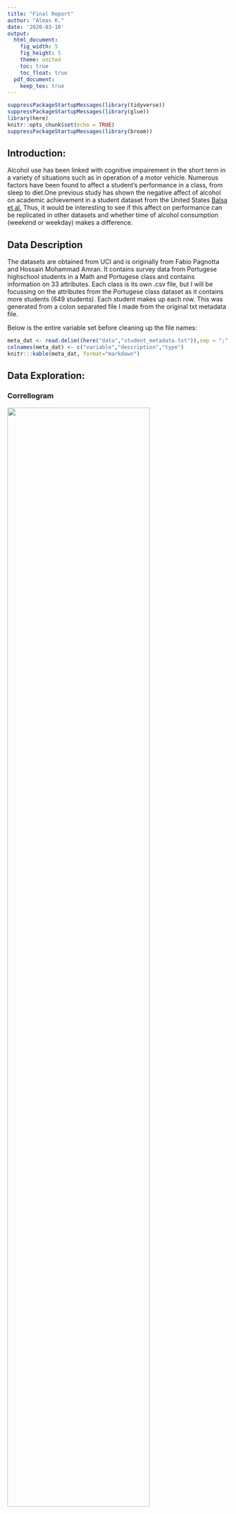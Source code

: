 ```yaml
---
title: "Final Report"
author: "Almas K."
date: '2020-03-16'
output:
  html_document:
    fig_width: 5 
    fig_height: 5 
    theme: united
    toc: true
    toc_float: true
  pdf_document:
    keep_tex: true
---
```

```r
suppressPackageStartupMessages(library(tidyverse))
suppressPackageStartupMessages(library(glue))
library(here)
knitr::opts_chunk$set(echo = TRUE)
suppressPackageStartupMessages(library(broom))
```

## Introduction:

Alcohol use has been linked with cognitive impairement in the short term in a variety of situations such as in operation of a motor vehicle. Numerous factors have been found to affect a student's performance in a class, from sleep to diet.One previous study has shown the negative affect of alcohol on academic achievement in a student dataset from the United States [Balsa et al.](https://www.ncbi.nlm.nih.gov/pmc/articles/PMC3026599/)
Thus, it would be interesting to see if this affect on performance can be replicated in other datasets and whether time of alcohol consumption (weekend or weekday) makes a difference. 
 
## Data Description
The datasets are obtained from UCI  and is originally from Fabio Pagnotta and Hossain Mohammad Amran. It contains survey data from Portugese highschool students in a Math and Portugese class and contains information on 33 attributes. Each class is its own .csv file, but I will be focussing on the attributes from the Portugese class dataset as it contains more students (649 students). Each student makes up each row. 
This was generated from a colon separated file I made from the original txt metadata file.

Below is the entire variable set before cleaning up the file names:

```r
meta_dat <- read.delim((here("data","student_metadata.txt")),sep = ";", header=FALSE)
colnames(meta_dat) <- c("variable","description","type")
knitr:::kable(meta_dat, format="markdown")
```

## Data Exploration: 

### Correllogram

![](images/Correllogram.png){width=80%}

In this correllogram, we see a variety of factors having an association with final grades . The colour scheme shows all positive correlations as blue, and all negative correlations as red.Term 1 grades(t1_grades) and term 2 grades(t2_grades) having the highest correlation with final_grades makes sense here, as earlier term grades are correlated with later term grades. We will mainly focus on the alcohol (workday and weekend), which show negative correlation.


### Boxplots

Let's look at weekend alcohol and workday alcohol use's spread.

![](images/Final_Grade_vs_Weekend_Alcohol.png){width=80%}\ ![](images/Final_Grade_vs_Workday_Alcohol.png){width=80%}


We see differences in the spread from the very low(1) to very high (5) consumption, with a general decrease in the mean as the amount of alcohol consumption increases increases, especially in the workday consumption.

### Density Plots
Let's look at the distribution of grades.

![](images/density_plot_grades.png){width=80%}


The distribution of grades appear to be a bit left skewed. 

#### Other variables that may affect data
Let's look at potential confounding factors like sex of the student, parental status and family support and their spread in average final grades

#####"Potential Confounding factors and grades"

![](images/Final_Grade_vs_Sex.png){width=80%}
![](images/Final_Grade_vs_Maternal_Education.png){width=80%} 
![](images/Final_Grade_vs_Parental_status.png){width=80%} ![](images/Final_Grade_vs_Family_Support.png){width=80%} 
![](images/Final_Grade_vs_Health.png){width=80%} 


It doesn't look like there is a huge difference between the grades in males compared to females. Males have a slighly lower average, but overall are similar. This is good because it will not be a huge confound in the data.Also family support and parental status have similar average values. 

## Research Question:

In this analysis, I will use linear regression to determine the relationship between alcohol use, either weekend, workday or both and final grades for students. I chose the final grades as a output variable because it is more resistant to short term effects because it depends on work throughout the term. 


## Plan of Action:

I will remove those with very bad health status (1), as to reduce confounds in the data. My main focus is on the alcohol use categories and final grades, so I will probably ignore the other factors.I will then perform linear regression analysis and plot a regression line using the relevant variables. 

## Methods
I performed a multivariate simple linear regression using the lm package, after removing the very bad health status(1). I used workday alcohol and weekend alcohol as covariates and looked at interaction between these 2 as well. 
```r
lm_model <- readRDS(here("data","lm_model_alc.RDS"))
```


## Results
Let's look at our linear model results.
```r
tidy_lm_model <- tidy(lm_model)
tidy_lm_model
glance(lm_model)
```

The only result that seems to be significant is the workday alcohol with grades. The interaction term is not significant, thus we can point that workday alcohol affects grades as a main effect. There apppears be a negative correlation betweeen workday alcohol and grades. 


### Residual Plots:
Let's look at qqplots of the residulat and residual vs fitted plots. 

![](images/residual_plot_qq.png){width=80%}
![](images/residual_fitted_plot.png){width=80%}

The residuals do not all fall onto the qqplot and thus are not fully normally distributed. A residual vs fitted plot should show random dispersion around the x axis, and thus shows the appropriateness of this data for a linear model. In this case, the points do not fully seem randomly dispersed. 

## Discussion/Conclusions
The only predictor variable that was significant was workday alcohol which had a negative association with final grades. This is in line with Balsa et al.'s study, which saw a significant, but small negative association with alcohol and grades, specifically for males. In my case, I did not separate by gender, which could be a future analysis. Also, I think including other covariates like family support in the future would be a good idea. Finally, given the qqplot and residual vs fitted plot show , it would be best to potentially change the model from a simple linear regression that treats the predictor of alcohol use as a numeric, into a more complex model that treats this predictor as a categorical and uses dummy variables.  

#### Reference:
Balsa AI, Giuliano LM, French MT. The effects of alcohol use on academic achievement in high school. Econ Educ Rev. 2011;30(1):1–15. doi:10.1016/j.econedurev.2010.06.015
